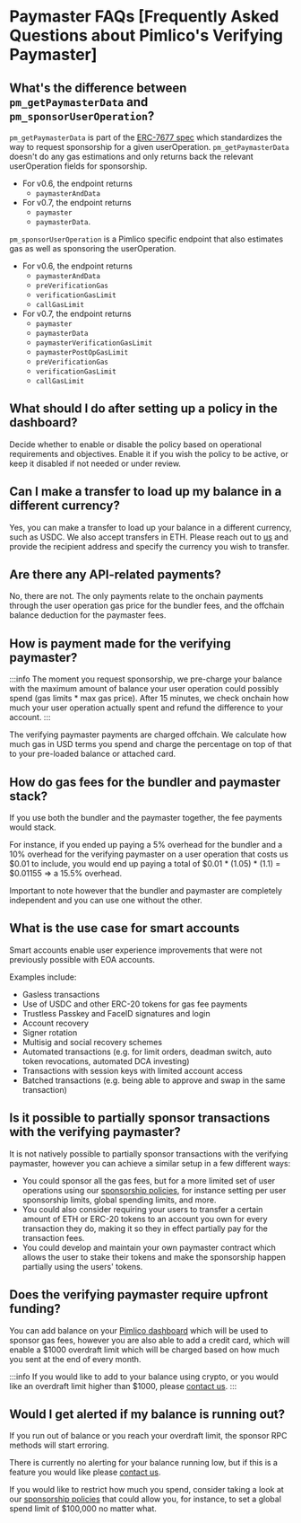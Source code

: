 # Paymaster FAQs [Frequently Asked Questions about Pimlico's Verifying Paymaster]

## What's the difference between `pm_getPaymasterData` and `pm_sponsorUserOperation`?
`pm_getPaymasterData` is part of the [ERC-7677 spec](https://www.erc7677.xyz/introduction) which standardizes the way to request sponsorship for a given userOperation. `pm_getPaymasterData` doesn't do any gas estimations and only returns back the relevant userOperation fields for sponsorship.
- For v0.6, the endpoint returns
    - `paymasterAndData`
- For v0.7, the endpoint returns
    - `paymaster`
    - `paymasterData`.

`pm_sponsorUserOperation` is a Pimlico specific endpoint that also estimates gas as well as sponsoring the userOperation.
- For v0.6, the endpoint returns
    - `paymasterAndData`
    - `preVerificationGas`
    - `verificationGasLimit`
    - `callGasLimit`
- For v0.7, the endpoint returns
    - `paymaster`
    - `paymasterData`
    - `paymasterVerificationGasLimit`
    - `paymasterPostOpGasLimit`
    - `preVerificationGas`
    - `verificationGasLimit`
    - `callGasLimit`

## What should I do after setting up a policy in the dashboard?
Decide whether to enable or disable the policy based on operational requirements and objectives. Enable it if you wish the policy to be active, or keep it disabled if not needed or under review.

## Can I make a transfer to load up my balance in a different currency?
Yes, you can make a transfer to load up your balance in a different currency, such as USDC. We also accept transfers in ETH. Please reach out to [us](https://t.me/kristofgazso) and provide the recipient address and specify the currency you wish to transfer.

## Are there any API-related payments?

No, there are not. The only payments relate to the onchain payments through the user operation gas price for the bundler fees, and the offchain balance deduction for the paymaster fees.

## How is payment made for the verifying paymaster?

:::info
The moment you request sponsorship, we pre-charge your balance with the maximum amount of balance your user operation could possibly spend (gas limits * max gas price). After 15 minutes, we check onchain how much your user operation actually spent and refund the difference to your account.
:::

The verifying paymaster payments are charged offchain. We calculate how much gas in USD terms you spend and charge the percentage on top of that to your pre-loaded balance or attached card.

## How do gas fees for the bundler and paymaster stack?

If you use both the bundler and the paymaster together, the fee payments would stack.

For instance, if you ended up paying a 5% overhead for the bundler and a 10% overhead for the verifying paymaster on a user operation that costs us $0.01 to include, you would end up paying a total of $0.01 * (1.05) * (1.1) = $0.01155 => a 15.5% overhead.

Important to note however that the bundler and paymaster are completely independent and you can use one without the other.

## What is the use case for smart accounts

Smart accounts enable user experience improvements that were not previously possible with EOA accounts.

Examples include:
- Gasless transactions
- Use of USDC and other ERC-20 tokens for gas fee payments
- Trustless Passkey and FaceID signatures and login
- Account recovery
- Signer rotation
- Multisig and social recovery schemes
- Automated transactions (e.g. for limit orders, deadman switch, auto token revocations, automated DCA investing)
- Transactions with session keys with limited account access
- Batched transactions (e.g. being able to approve and swap in the same transaction)

## Is it possible to partially sponsor transactions with the verifying paymaster?

It is not natively possible to partially sponsor transactions with the verifying paymaster, however you can achieve a similar setup in a few different ways:
- You could sponsor all the gas fees, but for a more limited set of user operations using our [sponsorship policies](/infra/platform/sponsorship-policies), for instance setting per user sponsorship limits, global spending limits, and more.
- You could also consider requiring your users to transfer a certain amount of ETH or ERC-20 tokens to an account you own for every transaction they do, making it so they in effect partially pay for the transaction fees.
- You could develop and maintain your own paymaster contract which allows the user to stake their tokens and make the sponsorship happen partially using the users' tokens.

## Does the verifying paymaster require upfront funding?

You can add balance on your [Pimlico dashboard](https://dashboard.pimlico.io) which will be used to sponsor gas fees, however you are also able to add a credit card, which will enable a $1000 overdraft limit which will be charged based on how much you sent at the end of every month.

:::info
If you would like to add to your balance using crypto, or you would like an overdraft limit higher than $1000, please [contact us](https://t.me/pimlicoHQ).
:::

## Would I get alerted if my balance is running out?

If you run out of balance or you reach your overdraft limit, the sponsor RPC methods will start erroring.

There is currently no alerting for your balance running low, but if this is a feature you would like please [contact us](https://t.me/pimlicoHQ).

If you would like to restrict how much you spend, consider taking a look at our [sponsorship policies](/infra/platform/sponsorship-policies) that could allow you, for instance, to set a global spend limit of $100,000 no matter what.
